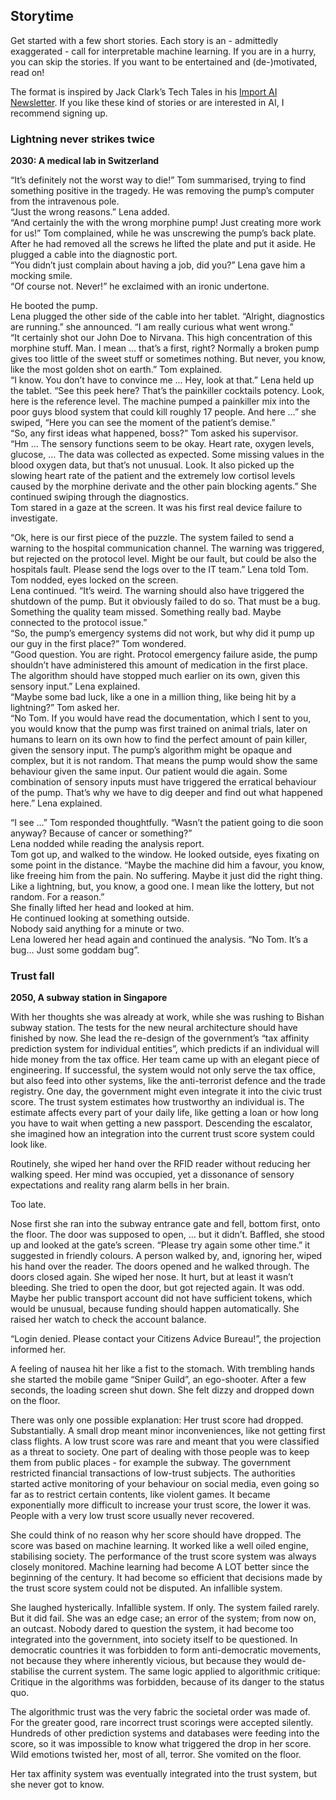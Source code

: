 ## Storytime {#storytime}

Get started with a few short stories.
Each story is an - admittedly exaggerated - call for interpretable machine learning.
If you are in a hurry, you can skip the stories.
If you want to be entertained and (de-)motivated, read on!

The format is inspired by Jack Clark's Tech Tales in his [Import AI Newsletter](https://jack-clark.net/).
If you like these kind of stories or are interested in AI, I recommend signing up.

### Lightning never strikes twice {-}

**2030: A medical lab in Switzerland**

"It's definitely not the worst way to die!" Tom summarised, trying to find something positive in the tragedy.
He was removing the pump's computer from the intravenous pole. <br>
"Just the wrong reasons." Lena added. <br>
"And certainly the with the wrong morphine pump!
Just creating more work for us!" Tom complained, while he was unscrewing the pump's back plate.
After he had removed all the screws he lifted the plate and put it aside.
He plugged a cable into the diagnostic port. <br>
"You didn't just complain about having a job, did you?" Lena gave him a mocking smile. <br>
"Of course not. Never!" he exclaimed with an ironic undertone.

He booted the pump.<br>
Lena plugged the other side of the cable into her tablet.
"Alright, diagnostics are running." she announced.
"I am really curious what went wrong."<br>
"It certainly shot our John Doe to Nirvana.
This high concentration of this morphine stuff.
Man. I mean ... that's a first, right?
Normally a broken pump gives too little of the sweet stuff or sometimes nothing.
But never, you know, like the most golden shot on earth." Tom explained. <br>
"I know. You don't have to convince me ... Hey, look at that." Lena held up the tablet.
"See this peek here? That's the painkiller cocktails potency.
Look, here is the reference level.
The machine pumped a painkiller mix into the poor guys blood system that could kill roughly 17 people.
And here ..." she swiped, "Here you can see the moment of the patient's demise." <br>
"So, any first ideas what happened, boss?" Tom asked his supervisor. <br>
"Hm ... The sensory functions seem to be okay.
Heart rate, oxygen levels, glucose, ... The data was collected as expected.
Some missing values in the blood oxygen data, but that's not unusual. Look.
It also picked up the slowing heart rate of the patient and the extremely low cortisol levels caused by the morphine derivate and the other pain blocking agents."
She continued swiping through the diagnostics. <br>
Tom stared in a gaze at the screen.
It was his first real device failure to investigate.

"Ok, here is our first piece of the puzzle.
The system failed to send a warning to the hospital communication channel.
The warning was triggered, but rejected on the protocol level.
Might be our fault, but could be also the hospitals fault.
Please send the logs over to the IT team." Lena told Tom. <br>
Tom nodded, eyes locked on the screen. <br>
Lena continued.
"It's weird.
The warning should also have triggered the shutdown of the pump.
But it obviously failed to do so.
That must be a bug.
Something the quality team missed.
Something really bad.
Maybe connected to the protocol issue." <br>
"So, the pump's emergency systems did not work, but why did it pump up our guy in the first place?" Tom wondered. <br>
"Good question.
You are right.
Protocol emergency failure aside, the pump shouldn't have administered this amount of medication in the first place.
The algorithm should have stopped much earlier on its own, given this sensory input." Lena explained. <br>
"Maybe some bad luck, like a one in a million thing, like being hit by a lightning?" Tom asked her. <br>
"No Tom.
If you would have read the documentation, which I sent to you, you would know that the pump was first trained on animal trials, later on humans to learn on its own how to find the perfect amount of pain killer, given the sensory input.
The pump's algorithm might be opaque and complex, but it is not random.
That means the pump would show the same behaviour given the same input.
Our patient would die again.
Some combination of sensory inputs must have triggered the erratical behaviour of the pump.
That's why we have to dig deeper and find out what happened here." Lena explained.

"I see ..." Tom responded thoughtfully.
"Wasn't the patient going to die soon anyway? Because of cancer or something?" <br>
Lena nodded while reading the analysis report. <br>
Tom got up, and walked to the window.
He looked outside, eyes fixating on some point in the distance.
"Maybe the machine did him a favour, you know, like freeing him from the pain. No suffering.
Maybe it just did the right thing.
Like a lightning, but, you know, a good one. I mean like the lottery, but not random. For a reason." <br>
She finally lifted her head and looked at him. <br>
He continued looking at something outside. <br>
Nobody said anything for a minute or two. <br>
Lena lowered her head again and continued the analysis.
"No Tom. It's a bug... Just some goddam bug".

### Trust fall {-}

**2050, A subway station in Singapore**

With her thoughts she was already at work, while she was rushing to Bishan subway station.
The tests for the new neural architecture should have finished by now.
She lead the re-design of the government's "tax affinity prediction system for individual entities", which predicts if an individual will hide money from the tax office.
Her team came up with an elegant piece of engineering.
If successful, the system would not only serve the tax office, but also feed into other systems, like the anti-terrorist defence and the trade registry.
One day, the government might even integrate it into the civic trust score.
The trust system estimates how trustworthy an individual is. The estimate affects every part of your daily life, like getting a loan or how long you have to wait when getting a new passport.
Descending the escalator, she imagined how an integration into the current trust score system could look like.

Routinely, she wiped her hand over the RFID reader without reducing her walking speed.
Her mind was occupied, yet a dissonance of sensory expectations and reality rang alarm bells in her brain.

Too late.

Nose first she ran into the subway entrance gate and fell, bottom first, onto the floor.
The door was supposed to open, ... but it didn't.
Baffled, she stood up and looked at the gate's screen.
"Please try again some other time." it suggested in friendly colours.
A person walked by, and, ignoring her, wiped his hand over the reader.
The doors opened and he walked through.
The doors closed again.
She wiped her nose.
It hurt, but at least it wasn't bleeding.
She tried to open the door, but got rejected again.
It was odd.
Maybe her public transport account did not have sufficient tokens, which would be unusual, because funding should happen automatically.
She raised her watch to check the account balance.

"Login denied. Please contact your Citizens Advice Bureau!", the projection informed her.

A feeling of nausea hit her like a fist to the stomach.
With trembling hands she started the mobile game "Sniper Guild", an ego-shooter.
After a few seconds, the loading screen shut down.
She felt dizzy and dropped down on the floor.

There was only one possible explanation:
Her trust score had dropped. Substantially.
A small drop meant minor inconveniences, like not getting first class flights.
A low trust score was rare and meant that you were classified as a threat to society.
One part of dealing with those people was to keep them from public places - for example the subway.
The government restricted financial transactions of low-trust subjects.
The authorities started active monitoring of your behaviour on social media, even going so far as to restrict certain contents, like violent games.
It became exponentially more difficult to increase your trust score, the lower it was.
People with a very low trust score usually never recovered.

She could think of no reason why her score should have dropped.
The score was based on machine learning.
It worked like a well oiled engine, stabilising society.
The performance of the trust score system was always closely monitored.
Machine learning had become A LOT better since the beginning of the century.
It had become so efficient that decisions made by the trust score system could not be disputed.
An infallible system.

She laughed hysterically.
Infallible system.
If only.
The system failed rarely.
But it did fail.
She was an edge case;
an error of the system;
from now on, an outcast.
Nobody dared to question the system, it had become too integrated into the government, into society itself to be questioned.
In democratic countries it was forbidden to form anti-democratic movements, not because they where inherently vicious, but because they would de-stabilise the current system.
The same logic applied to algorithmic critique:
Critique in the algorithms was forbidden, because of its danger to the status quo.

The algorithmic trust was the very fabric the societal order was made of.
For the greater good, rare incorrect trust scorings were accepted silently.
Hundreds of other prediction systems and databases were feeding into the score, so it was impossible to know what triggered the drop in her score.
Wild emotions twisted her, most of all, terror.
She vomited on the floor.

Her tax affinity system was eventually integrated into the trust system, but she never got to know.
